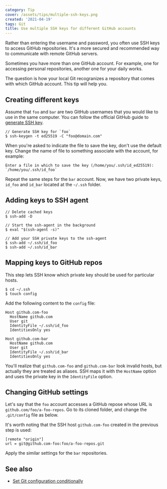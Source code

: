 ```yaml
---
category: Tip
cover: /assets/tips/multiple-ssh-keys.png
created: '2021-04-19'
tags: Git
title: Use multiple SSH keys for different GitHub accounts
---
```


Rather than entering the username and password, you often use SSH keys to access GitHub repositories. It's a more secured and recommended way to communicate with remote GitHub servers.

Sometimes you have more than one GitHub account. For example, one for accessing personal repositories, another one for your daily works.

The question is how your local Git recogranizes a repository that comes with which GitHub account. This tip will help you.

## Creating different keys

Assume that `foo` and `bar` are two GitHub usernames that you would like to use in the same computer. You can follow the official GitHub guide to [generate SSH key](https://docs.github.com/en/github/authenticating-to-github/generating-a-new-ssh-key-and-adding-it-to-the-ssh-agent).

```shell
// Generate SSH key for `foo`
$ ssh-keygen -t ed25519 -C "foo@domain.com"
```

When you're asked to indicate the file to save the key, don't use the default key. Change the name of file to something associate with the account, for example:

```shell
Enter a file in which to save the key (/home/you/.ssh/id_ed25519):
`/home/you/.ssh/id_foo`
```

Repeat the same steps for the `bar` account. Now, we have two private keys, `id_foo` and `id_bar` located at the `~/.ssh` folder.

## Adding keys to SSH agent

```shell
// Delete cached keys
$ ssh-add -D

// Start the ssh-agent in the background
$ eval "$(ssh-agent -s)"

// Add your SSH private keys to the ssh-agent
$ ssh-add ~/.ssh/id_foo
$ ssh-add ~/.ssh/id_bar
```

## Mapping keys to GitHub repos

This step lets SSH know which private key should be used for particular hosts.

```shell
$ cd ~/.ssh
$ touch config
```

Add the following content to the `config` file:

```shell
Host github.com-foo
  HostName github.com
  User git
  IdentityFile ~/.ssh/id_foo
  IdentitiesOnly yes

Host github.com-bar
  HostName github.com
  User git
  IdentityFile ~/.ssh/id_bar
  IdentitiesOnly yes
```

You'll realize that `github.com-foo` and `github.com-bar` look invalid hosts, but actually they are treated as aliases. SSH maps it with the `HostName` option and uses the private key in the `IdentityFile` option.

## Changing GitHub settings

Let's say that the `foo` account accesses a GitHub repose whose URL is `github.com/foo/a-foo-repos`. Go to its cloned folder, and change the `.git/config` file as below.

It's worth noting that the SSH host `github.com-foo` created in the previous step is used:

```shell
[remote "origin"]
url = git@github.com-foo:foo/a-foo-repos.git
```

Apply the similar settings for the `bar` repositories.

## See also

-   [Set Git configuration conditionally](https://phuoc.ng/collection/tips/set-git-configuration-conditionally)
